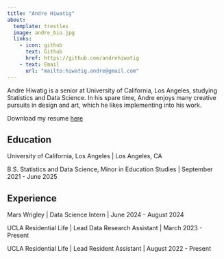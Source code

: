 ```yaml
---
title: "Andre Hiwatig"
about:
  template: trestles
  image: andre_bio.jpg
  links:
    - icon: github
      text: Github
      href: https://github.com/andrehiwatig
    - text: Email
      url: "mailto:hiwatig.andre@gmail.com"
---
```


Andre Hiwatig is a senior at University of California, Los Angeles, studying Statistics and Data Science. In his spare time, Andre enjoys many creative pursuits in design and art, which he likes implementing into his work. 

Download my resume [here](ahiwatig-resume.pdf)

## Education

University of California, Los Angeles \| Los Angeles, CA 

B.S. Statistics and Data Science, Minor in Education Studies \| September 2021 - June 2025

## Experience

Mars Wrigley \| Data Science Intern \| June 2024 - August 2024

UCLA Residential Life \| Lead Data Research Assistant \| March 2023 - Present

UCLA Residential Life \| Lead Resident Assistant \| August 2022 - Present


